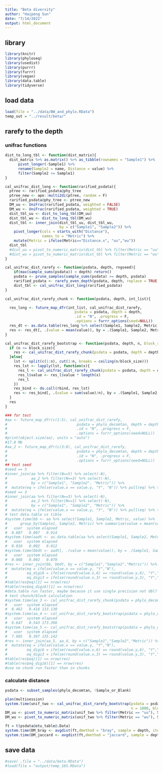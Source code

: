 ```yaml
---
title: "Beta diversity"
author: "Haipeng Sun"
date: "7/14/2022"
output: html_document
---
```


## library
```r
library(knitr)
library(phyloseq)
library(usedist)
library(purrr)
library(furrr)
library(vegan)
library(data.table)
library(tidyverse)
```

## load data
```r
load(file = "../data/BW_and_phylo.RData")
temp_out = "../result/beta/"
```

## rarefy to the depth 
### unifrac functions
```r
dist_to_long_tbl <- function(dist_matrix){
  dist_matrix %>% as.matrix() %>% as_tibble(rownames = "Sample1") %>%
      pivot_longer(-Sample1) %>% 
      rename(Sample2 = name, Distance = value) %>% 
      filter(Sample2 <= Sample1)
} 

cal_unifrac_dist_long <- function(rarified_psdata){
  ptree <- rarified_psdata@phy_tree
  ptree_new <- ape::multi2di(ptree, random = F)
  rarified_psdata@phy_tree <- ptree_new
  DM_uu <- UniFrac(rarified_psdata, weighted = FALSE)  
  DM_wu <- UniFrac(rarified_psdata, weighted = TRUE)
  dist_tbl_uu <- dist_to_long_tbl(DM_uu)
  dist_tbl_wu <- dist_to_long_tbl(DM_wu)
  dist_tbl <- inner_join(dist_tbl_uu, dist_tbl_wu, 
                         by = c("Sample1", "Sample2")) %>% 
    pivot_longer(cols = starts_with("Distance"),
                 names_to = "Metric") %>% 
    mutate(Metric = ifelse(Metric=="Distance.x", "uu","wu"))
  dist_tbl
  #dist_uu = pivot_to_numeric_matrix(dist_tbl %>% filter(Metric == "uu"), Sample1, Sample2, value) %>% as.dist()
  #dist_wu = pivot_to_numeric_matrix(dist_tbl %>% filter(Metric == "wu"), Sample1, Sample2, value) %>% as.dist()
}

cal_unifrac_dist_rarefy <- function(psdata, depth, rngseed){
    if(max(sample_sums(psdata)) < depth) return()
    psdata <- prune_samples(sample_sums(psdata) >= depth, psdata)
    rarified_psdata <- rarefy_even_depth(psdata, depth, replace = TRUE, verbose = FALSE, rngseed = rngseed)
    dist_tbl <- cal_unifrac_dist_long(rarified_psdata)
}

cal_unifrac_dist_rarefy_chunk <- function(psdata, depth, int_list){

  res_long <- future_map_dfr(int_list, cal_unifrac_dist_rarefy, 
                                psdata = psdata, depth = depth, 
                                .id = "N", .progress = F,
                                .options = furrr_options(seed=NULL))
  res_dt <- as.data.table(res_long %>% select(Sample1, Sample2, Metric, value))
  res <- res_dt[, .(value = mean(value)), by = .(Sample1, Sample2, Metric)]
}

cal_unifrac_dist_rarefy_bootstrap <- function(psdata, depth, n, block_size = 100){
  if (n <= block_size){
    res <- cal_unifrac_dist_rarefy_chunk(psdata = psdata, depth = depth, c(1:n))
  }else{
    lst <- split(c(1:n), cut(1:n, breaks = ceiling(n/block_size)))
    res_lst <- lapply(lst, function(x){
      res_l <- cal_unifrac_dist_rarefy_chunk(psdata = psdata, depth = depth, x)
      res_l$value <- res_l$value * length(x)
      res_l
    })
    res_bind <- do.call(rbind, res_lst)
    res <- res_bind[, .(value = sum(value)/n), by = .(Sample1, Sample2, Metric)]
  }
  res
}

### for test
#aa <- future_map_dfr(c(1:5), cal_unifrac_dist_rarefy, 
#                                psdata = phylo_decomtan, depth = depth, 
#                                .id = "N", .progress = F,
#                                .options = furrr_options(seed=NULL))
#print(object.size(aa), units = "auto")
#17.8 Mb
#aa_2 <- future_map_dfr(c(3:8), cal_unifrac_dist_rarefy, 
#                                psdata = phylo_decomtan, depth = depth, 
#                                .id = "N", .progress = F,
#                                .options = furrr_options(seed=NULL))
## test seed
#seed == 5
#inner_join(aa %>% filter(N==5) %>% select(-N), 
#           aa_2 %>% filter(N==3) %>% select(-N), 
#           by = c("Sample1", "Sample2", "Metric")) %>% 
#  mutate(eq = ifelse(value.x == value.y, "Y", "N")) %>% pull(eq) %>% table()
#seed == 3
#inner_join(aa %>% filter(N==3) %>% select(-N), 
#           aa_2 %>% filter(N==1) %>% select(-N), 
#           by = c("Sample1", "Sample2", "Metric")) %>% 
#  mutate(eq = ifelse(value.x == value.y, "Y", "N")) %>% pull(eq) %>% table()
# test data.table vs tible
#system.time(bb <- aa %>% select(Sample1, Sample2, Metric, value) %>% 
#      group_by(Sample1, Sample2, Metric) %>% summarise(value = mean(value)) %>% ungroup())
#   user  system elapsed 
#  0.887   0.007   0.914 
#system.time(aadt <- as.data.table(aa %>% select(Sample1, Sample2, Metric, value)))
#   user  system elapsed 
#  0.010   0.002   0.012
#system.time(bbdt <- aadt[, .(value = mean(value)), by = .(Sample1, Sample2, Metric)])
#   user  system elapsed 
#  0.068   0.002   0.070
#res <- inner_join(bb, bbdt, by = c("Sample1","Sample2","Metric")) %>%  
#  mutate(eq = ifelse(value.x == value.y, "Y","N"),
#         eq_digi6 = ifelse(round(value.x,6) == round(value.y,6), "Y","N"),
#         eq_digi3 = ifelse(round(value.x,3) == round(value.y,3), "Y","N"))
#table(res$eq)[1] == nrow(res)
#table(res$eq_digi6)[1] == nrow(res)
#data.table run faster, maybe because it use single precision not dbl?
# test chunck/block calculation
#system.time(aa_3 <- cal_unifrac_dist_rarefy_chunk(psdata = phylo_decomtan, depth = depth,int_list = c(1:11)))
#   user  system elapsed 
#  8.462   0.416 133.130 
#system.time(aa_4 <- cal_unifrac_dist_rarefy_bootstrap(psdata = phylo_decomtan, depth = depth, n = 11, block_size = 3))
#   user  system elapsed 
#  9.647   0.543 173.396 
#system.time(aa_5 <- cal_unifrac_dist_rarefy_bootstrap(psdata = phylo_decomtan, depth = depth, n = 11, block_size = 15))
#   user  system elapsed 
#  7.985   0.397 135.142 
#res <- inner_join(aa_5, aa_4, by = c("Sample1","Sample2","Metric")) %>%  
#  mutate(eq = ifelse(value.x == value.y, "Y","N"),
#         eq_digi6 = ifelse(round(value.x,6) == round(value.y,6), "Y","N"),
#         eq_digi3 = ifelse(round(value.x,3) == round(value.y,3), "Y","N"))
#table(res$eq)[1] == nrow(res)
#table(res$eq_digi6)[1] == nrow(res)
#use no chunk run faster than in chunks

```

### calculate distance
```r
psdata <- subset_samples(phylo_decomtan, !Sample_or_Blank)

plan(multisession)  
system.time(unif_two <- cal_unifrac_dist_rarefy_bootstrap(psdata = psdata, depth = depth, 
                                                          n = 1000, block_size = 1000))
DM_uu <- pivot_to_numeric_matrix(unif_two %>% filter(Metric == "uu"), Sample1, Sample2, value) %>% as.dist()
DM_wu <- pivot_to_numeric_matrix(unif_two %>% filter(Metric == "wu"), Sample1, Sample2, value) %>% as.dist()

ft = t(psdata@otu_table@.Data)
system.time(DM_bray <- avgdist(ft,dmethod = "bray", sample = depth, iterations = 10))
system.time(DM_jaccard <- avgdist(ft,dmethod = "jaccard", sample = depth, iterations = 10))
```

## save data
```r
#save( ,file = "../data/beta.RData")
#load(file = "output/temp_16S.RData")
```

















